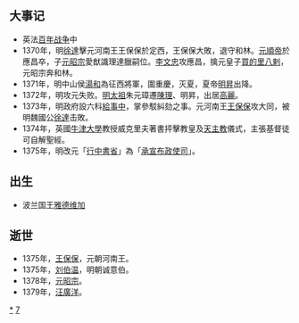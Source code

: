 {{Unreferenced|time=2018-09-18T07:08:10+00:00}}
{{DecadeTOC|1370}}

== 大事记 ==
* 英法[[百年战争|百年战争]]中
* 1370年，明[[徐達|徐達]]擊元河南王王保保於定西，王保保大敗，退守和林。[[元順帝|元順帝]]於應昌卒，子[[元昭宗|元昭宗]]愛猷識理達臘嗣位。[[李文忠|李文忠]]攻應昌，擒元皇子[[買的里八剌|買的里八剌]]，元昭宗奔和林。 
* 1371年，明中山侯[[湯和|湯和]]為征西將軍，圍重慶，灭夏，夏帝[[明昇|明昇]]出降。 
* 1372年，明攻元失败。[[明太祖|明太祖]]朱元璋遷[[陈理_(元末)|陳理]]、明昇，出居[[高麗|高麗]]。 
* 1373年，明政府設六科[[給事中|給事中]]，掌參駁糾劾之事。元河南王[[王保保|王保保]]攻大同，被明魏國公[[徐達|徐達]]击敗。 
* 1374年，英國[[牛津大學|牛津大學]]教授威克里夫著書抨擊教皇及[[天主教|天主教]]儀式，主張基督徒可自解聖經。 
* 1375年，明改元「[[行中書省|行中書省]]」為「[[承宣布政使司|承宣布政使司]]」。 
== 出生 ==
* 波兰国王[[雅德维加|雅德维加]]

== 逝世 ==
* 1375年，[[王保保|王保保]]，元朝河南王。 
* 1375年，[[刘伯温|刘伯温]]，明朝诚意伯。 
* 1378年，[[元昭宗|元昭宗]]。 
* 1379年，[[汪廣洋|汪廣洋]]。 

{{世紀|14}}

[[Category:1370年代|*]]
[[Category:14世纪各年代|7]]